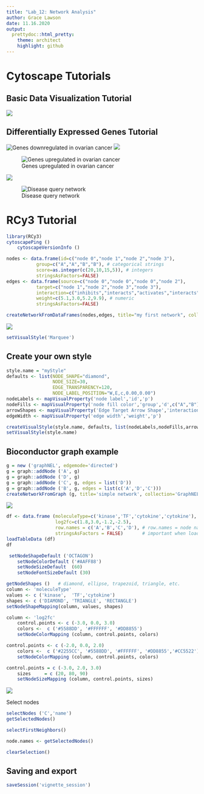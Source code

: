 ```yaml
---
title: "Lab_12: Network Analysis"
author: Grace Lawson
date: 11.16.2020
output: 
  prettydoc::html_pretty:
    theme: architect
    highlight: github
---
```


# Cytoscape Tutorials
## Basic Data Visualization Tutorial 
![](images/gal_cytoscape_image.png)

## Differentially Expressed Genes Tutorial 
![Genes downregulated in ovarian cancer](images/de_genes_down.png)
![](images/de_genes_down_enrichment.png)

![Genes upregulated in ovarian cancer](images/de_genes_up.png)

![](images/de_genes_up_enrichment.png)

![Disease query network](images/disease_query_network.png)

# RCy3 Tutorial
```r
library(RCy3)
cytoscapePing ()
    cytoscapeVersionInfo ()
```

```r
nodes <- data.frame(id=c("node 0","node 1","node 2","node 3"),
           group=c("A","A","B","B"), # categorical strings
           score=as.integer(c(20,10,15,5)), # integers
           stringsAsFactors=FALSE)
edges <- data.frame(source=c("node 0","node 0","node 0","node 2"),
           target=c("node 1","node 2","node 3","node 3"),
           interaction=c("inhibits","interacts","activates","interacts"),  # optional
           weight=c(5.1,3.0,5.2,9.9), # numeric
           stringsAsFactors=FALSE)

createNetworkFromDataFrames(nodes,edges, title="my first network", collection="DataFrame Example")
```
![](images/my_first_network.png) 

```r
setVisualStyle('Marquee')
```

## Create your own style
```r
style.name = "myStyle"
defaults <- list(NODE_SHAPE="diamond",
                 NODE_SIZE=30,
                 EDGE_TRANSPARENCY=120,
                 NODE_LABEL_POSITION="W,E,c,0.00,0.00")
nodeLabels <- mapVisualProperty('node label','id','p')
nodeFills <- mapVisualProperty('node fill color','group','d',c("A","B"), c("#FF9900","#66AAAA"))
arrowShapes <- mapVisualProperty('Edge Target Arrow Shape','interaction','d',c("activates","inhibits","interacts"),c("Arrow","T","None"))
edgeWidth <- mapVisualProperty('edge width','weight','p')

createVisualStyle(style.name, defaults, list(nodeLabels,nodeFills,arrowShapes,edgeWidth))
setVisualStyle(style.name)
```

## Bioconductor graph example
```r
g = new ('graphNEL', edgemode='directed')
g = graph::addNode ('A', g)
g = graph::addNode ('D', g)
g = graph::addNode ('C', g, edges = list('D'))
g = graph::addNode ('B', g, edges = list(c('A','D','C')))
createNetworkFromGraph (g, title='simple network', collection='GraphNEL Example')
```
![](images/simple_network.png)

```r
df <- data.frame (moleculeType=c('kinase','TF','cytokine','cytokine'),
                  log2fc=c(1.8,3.0,-1.2,-2.5),
                  row.names = c('A','B','C','D'), # row.names = node names
                  stringsAsFactors = FALSE)       # important when loading strings!
loadTableData (df)
df
```
```r
 setNodeShapeDefault ('OCTAGON')
    setNodeColorDefault ('#AAFF88')
    setNodeSizeDefault  (60)
    setNodeFontSizeDefault (30)
```

```r
getNodeShapes ()   # diamond, ellipse, trapezoid, triangle, etc.
column <- 'moleculeType'
values <- c ('kinase',  'TF','cytokine')
shapes <- c ('DIAMOND', 'TRIANGLE', 'RECTANGLE')
setNodeShapeMapping(column, values, shapes)
```

```r
column <- 'log2fc'
    control.points <- c (-3.0, 0.0, 3.0)
    colors <-  c ('#5588DD', '#FFFFFF', '#DD8855')
    setNodeColorMapping (column, control.points, colors)
```
```r
control.points <- c (-2.0, 0.0, 2.0)
    colors <-  c ('#2255CC', '#5588DD', '#FFFFFF', '#DD8855','#CC5522')
    setNodeColorMapping (column, control.points, colors)
```
```r
control.points = c (-3.0, 2.0, 3.0)
    sizes     = c (20, 80, 90)
    setNodeSizeMapping (column, control.points, sizes)
```
![](images/node_shapes_network.png)

Select nodes
```r
selectNodes ('C','name')
getSelectedNodes()
```
```r
selectFirstNeighbors()
```
```r
node.names <- getSelectedNodes()
```

```r
clearSelection()
```

## Saving and export
```r
saveSession('vignette_session')
```


